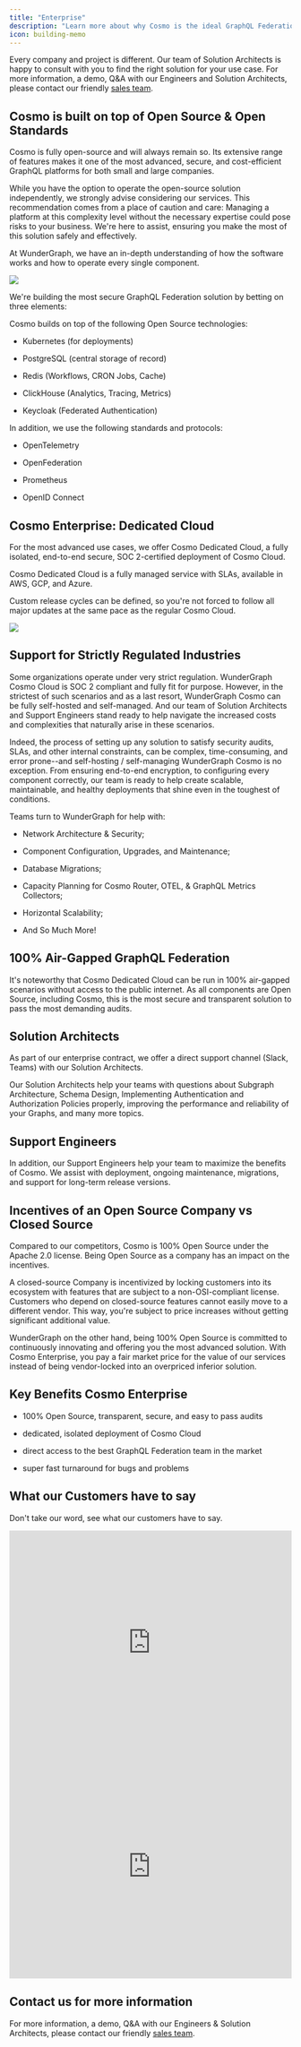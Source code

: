 ---
title: "Enterprise"
description: "Learn more about why Cosmo is the ideal GraphQL Federation solution for Enterprise"
icon: building-memo
---

Every company and project is different. Our team of Solution Architects is happy to consult with you to find the right solution for your use case. For more information, a demo, Q\&A with our Engineers and Solution Architects, please contact our friendly [sales team](https://wundergraph.com/contact/sales).

## Cosmo is built on top of Open Source & Open Standards

Cosmo is fully open-source and will always remain so. Its extensive range of features makes it one of the most advanced, secure, and cost-efficient GraphQL platforms for both small and large companies.

While you have the option to operate the open-source solution independently, we strongly advise considering our services. This recommendation comes from a place of caution and care: Managing a platform at this complexity level without the necessary expertise could pose risks to your business. We're here to assist, ensuring you make the most of this solution safely and effectively.

At WunderGraph, we have an in-depth understanding of how the software works and how to operate every single component.

<Frame caption="Cosmo Architecture Overview">
  <img src="/images/image-5.png" />
</Frame>

We're building the most secure GraphQL Federation solution by betting on three elements:

<CardGroup cols={3}>
<Card title="Open Source" icon="square-1" horizontal/>
<Card title="Open Standards" icon="square-2" horizontal/>
<Card title="Transparency" icon="square-3" horizontal/>
</CardGroup>

Cosmo builds on top of the following Open Source technologies:

* Kubernetes (for deployments)

* PostgreSQL (central storage of record)

* Redis (Workflows, CRON Jobs, Cache)

* ClickHouse (Analytics, Tracing, Metrics)

* Keycloak (Federated Authentication)

In addition, we use the following standards and protocols:

* OpenTelemetry

* OpenFederation

* Prometheus

* OpenID Connect

## Cosmo Enterprise: Dedicated Cloud

For the most advanced use cases, we offer Cosmo Dedicated Cloud, a fully isolated, end-to-end secure, SOC 2-certified deployment of Cosmo Cloud.

Cosmo Dedicated Cloud is a fully managed service with SLAs, available in AWS, GCP, and Azure.

Custom release cycles can be defined, so you're not forced to follow all major updates at the same pace as the regular Cosmo Cloud.

<Frame>
  <img src="/images/cosmo-architecture-final.png" />
</Frame>

## Support for Strictly Regulated Industries

Some organizations operate under very strict regulation. WunderGraph Cosmo Cloud is SOC 2 compliant and fully fit for purpose. However, in the strictest of such scenarios and as a last resort, WunderGraph Cosmo can be fully self-hosted and self-managed. And our team of Solution Architects and Support Engineers stand ready to help navigate the increased costs and complexities that naturally arise in these scenarios.

Indeed, the process of setting up any solution to satisfy security audits, SLAs, and other internal constraints, can be complex, time-consuming, and error prone--and self-hosting / self-managing WunderGraph Cosmo is no exception. From ensuring end-to-end encryption, to configuring every component correctly, our team is ready to help create scalable, maintainable, and healthy deployments that shine even in the toughest of conditions.

Teams turn to WunderGraph for help with:

* Network Architecture & Security;

* Component Configuration, Upgrades, and Maintenance;

* Database Migrations;

* Capacity Planning for Cosmo Router, OTEL, & GraphQL Metrics Collectors;

* Horizontal Scalability;

* And So Much More!

## 100% Air-Gapped GraphQL Federation

It's noteworthy that Cosmo Dedicated Cloud can be run in 100% air-gapped scenarios without access to the public internet. As all components are Open Source, including Cosmo, this is the most secure and transparent solution to pass the most demanding audits.

## Solution Architects

As part of our enterprise contract, we offer a direct support channel (Slack, Teams) with our Solution Architects.

Our Solution Architects help your teams with questions about Subgraph Architecture, Schema Design, Implementing Authentication and Authorization Policies properly, improving the performance and reliability of your Graphs, and many more topics.

## Support Engineers

In addition, our Support Engineers help your team to maximize the benefits of Cosmo. We assist with deployment, ongoing maintenance, migrations, and support for long-term release versions.

## Incentives of an Open Source Company vs Closed Source

Compared to our competitors, Cosmo is 100% Open Source under the Apache 2.0 license. Being Open Source as a company has an impact on the incentives.

A closed-source Company is incentivized by locking customers into its ecosystem with features that are subject to a non-OSI-compliant license. Customers who depend on closed-source features cannot easily move to a different vendor. This way, you're subject to price increases without getting significant additional value.

WunderGraph on the other hand, being 100% Open Source is committed to continuously innovating and offering you the most advanced solution. With Cosmo Enterprise, you pay a fair market price for the value of our services instead of being vendor-locked into an overpriced inferior solution.

## Key Benefits Cosmo Enterprise

* 100% Open Source, transparent, secure, and easy to pass audits

* dedicated, isolated deployment of Cosmo Cloud

* direct access to the best GraphQL Federation team in the market

* super fast turnaround for bugs and problems

## What our Customers have to say

Don't take our word, see what our customers have to say.
<Frame>
  <iframe width="100%" height="400px" src="https://www.youtube.com/embed/G6YRUPseoy0" title="The New Era: Migrating from Apollo to WunderGraph Cosmo" frameborder="0" allow="accelerometer; autoplay; clipboard-write; encrypted-media; gyroscope; picture-in-picture; web-share" referrerpolicy="strict-origin-when-cross-origin" allowfullscreen></iframe>
</Frame>
<br/>
<Frame>
  <iframe width="100%" height="400px" src="https://www.youtube.com/embed/4XxcW4uKMSg" title="Migrating away from Apollo to Cosmo in a day 🚀" frameborder="0" allow="accelerometer; autoplay; clipboard-write; encrypted-media; gyroscope; picture-in-picture; web-share" referrerpolicy="strict-origin-when-cross-origin" allowfullscreen></iframe>
</Frame>

## Contact us for more information

For more information, a demo, Q\&A with our Engineers & Solution Architects, please contact our friendly [sales team](https://wundergraph.com/contact/sales).
